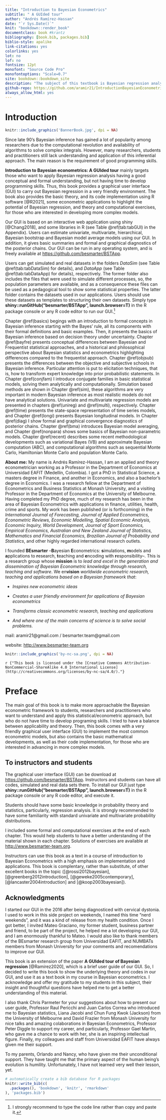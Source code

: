 ```yaml
---
title: "Introduction to Bayesian Econometrics"
subtitle: " A GUIded tour"
author: "Andrés Ramírez-Hassan"
date: "`r Sys.Date()`"
knit: "bookdown::render_book"
documentclass: book #krantz
bibliography: [book.bib, packages.bib]
biblio-style: apalike
link-citations: yes
colorlinks: yes
lot: no
lof: no
fontsize: 12pt
monofont: "Source Code Pro"
monofontoptions: "Scale=0.7"
site: bookdown::bookdown_site
description: "The subject of this textbook is Bayesian regression analysis, and its main aim is to provide introductory level theory foundation, and facilitate applicability of Bayesian inference."
github-repo: https://github.com/aramir21/IntroductionBayesianEconometricsBook
always_allow_html: yes
---
```


# Introduction {-}

```r
knitr::include_graphics('BannerBook.jpg', dpi = NA)
```
Since late 90’s Bayesian inference has gained a lot of popularity among researchers due to the computational revolution and availability of algorithms to solve complex integrals. However, many researchers, students and practitioners still lack understanding and application of this inferential approach. The main reason is the requirement of good programming skills.

**Introduction to Bayesian econometrics: A GUIded tour** mainly targets those who want to apply Bayesian regression analysis having a good conceptual and formal understanding, but not having time to develop programming skills. Thus, this book provides a graphical user interface (GUI) to carry out Bayesian regression in a very friendly environment. The book also provides the basic theory, and its code implementation using R software [@R2021], some econometric applications to highlight the potential of Bayesian regression, and theory and computational exercises, for those who are interested in developing more complex models.

Our GUI is based on an interactive web application using shiny [@Chang2018], and some libraries in R (see Table \@ref(tab:tabGUI) in the Appendix). Users can estimate univariate, multivariate, hierarchical, Bayesian bootstrap and Bayesian model average models using our GUI. In addition, it gives basic summaries and formal and graphical diagnostics of the posterior chains. Our GUI can be run in any operating system, and is freely available at [https://github.com/besmarter/BSTApp](https://github.com/besmarter/BSTApp). 

Users can get simulated and real datasets in the folders *DataSim* (see Table \@ref(tab:tabDataSim) for details), and *DataApp* (see Table \@ref(tab:tabDataApp) for details), respectively.
The former folder also includes the files that were used to simulate different processes, so, the population parameters are available, and as a consequence these files can be used as a pedagogical tool to show some statistical properties. The latter folder contains the datasets used in our applications. Users should use these datasets as templates to structuring their own datasets. Simply type **shiny::runGitHub("besmarter/BSTApp", launch.browser=T)** in the R package console or any R code editor to run our GUI.^[I strongly recommend to type the code line rather than copy and paste it.]

Chapter \@ref(basics) begings with an introduction to formal concepts in Bayesian inference starting with the Bayes’ rule, all its components with their formal definitions and basic examples. Then, it presents the basics of Bayesian inference based on decision theory under uncertainty. Chapter \@ref(bayfre) presents conceptual differences between Bayesian and Frequentist statistical approaches, and a historical and philosophical perspective about Bayesian statistics and econometrics highlighting differences compared to the frequentist approach. Chapter \@ref(objsub) presents the differences between the objective and subjective schools in Bayesian inference. Particular attention is put to elicitation techniques, that is, how to transform expert knowledge into prior probabilistic statements. In Chapter \@ref(conjfam) I introduce conjugate families in basic statistical models, solving them analytically and computationally. Simulation based methods are shown in Chapter \@ref(sim), these algorithms are very important in modern Bayesian inference as most realistic models do not have analytical solutions. Univariate and multivariate regression models are presented in chapters \@ref(unireg) and \@ref(multi), respectively. Chapter \@ref(time) presents the state-space representation of time series models, and Chapter \@ref(longi) presents Bayesian longitudinal models. In Chapter \@ref(diag) I show formal and graphical convergence diagnostics of posterior chains. Chapter \@ref(bma) introduces Bayesian model averaging, and Chapter \@ref(nonpara) shows some basics of Bayesian non-parametric models. Chapter \@ref(recent) describes some recent methodological developments such as variational Bayes (VB) and approximate Bayesian computation (ABC), and computational algorithms such as sequential Monte Carlo, Hamiltonian Monte Carlo and population Monte Carlo.

**About me:** My name is Andrés Ramírez-Hassan, I am an applied and theory econometrician working as a Professor in the Department of Economics at Universidad EAFIT (Medellín, Colombia). I got a PhD in Statistical Science, a masters degree in Finance, and another in Economics, and also a bachelor’s degree in Economics. I was a research fellow at the Department of Econometrics and Business Statistics at Monash University, and a visiting Professor in the Department of Economics at the University of Melbourne. Having completed my PhD degree, much of my research has been in the area of Bayesian Econometrics with applications in finance, utilities, health, crime and sports. My work has been published  (or is forthcoming) in the *International Journal of Forecasting, Journal of Applied Econometrics, Econometric Reviews, Economic Modelling, Spatial Economic Analysis, Economic Inquiry, World Development, Journal of Sport Economics, Empirical Economics, Australian and New Zealand Journal of Statistics, Mathematics and Financial Economics, Brazilian Journal of Probability and Statistics*, and other highly regarded international research outlets.

I founded **BEsmarter** --**B**ayesian **E**conometrics: **s**imulations, **m**odels and **a**pplications to **r**esearch, **t**eaching and **e**ncoding with **r**esponsibility--. This is a research group whose **mission** is to *lead and excel in the generation and dissemination of Bayesian Econometric knowledge through research, teaching and software*. We en**vision** *worldwide econometric research, teaching and applications based on a Bayesian framework that*:

* *Inspires new econometric ideas*

* *Creates a user friendly environment for applications of Bayesian econometrics*

* *Transforms classic econometric research, teaching and applications*

* *And where one of the main concerns of science is to solve social problems.*

mail: aramir21@gmail.com / besmarter.team@gmail.com

website: [http://www.besmarter-team.org](http://www.besmarter-team.org)

```r
knitr::include_graphics('by-nc-sa.png', dpi = NA)
```

`r {"This book is licensed under the [Creative Commons Attribution-NonCommercial-ShareAlike 4.0 International License](http://creativecommons.org/licenses/by-nc-sa/4.0/)."}`

# Preface {-}

The main goal of this book is to make more approachable the Bayesian econometric framework to students, researchers and practitioners who want to understand and apply this statistical/econometric approach, but who do not have time to develop programing skills. I tried to have a balance between applicability and theory. Then, this book comes with a very friendly graphical user interface (GUI) to implement the most common econometric models, but also contains the basic mathematical developments, as well as their code implementation, for those who are interested in advancing in more complex models.

## To instructors and students {-}
The graphical user interface (GUI) can be download at [https://github.com/besmarter/BSTApp](https://github.com/besmarter/BSTApp). Instructors and students can have all codes, simulated and real data sets there. To install our GUI just type **shiny::runGitHub("besmarter/BSTApp", launch.browser=T)** in the R package console or any R code editor, and execute it.

Students should have some basic knowledge in probability theory and statistics, particularly, regression analysis. It is strongly recommended to have some familiarity with standard univariate and multivariate probability distributions.

I included some formal and computational exercises at the end of each chapter. This would help students to have a better understanding of the material shown in each chapter. Solutions of exercises are available at [http://www.besmarter-team.org](http://www.besmarter-team.org).

Instructors can use this book as a text in a course of introduction to Bayesian Econometrics with a high emphasis on implementation and applications. This book is complentary, rather than substitute, of other excellent books in the topic ([@rossi2012bayesian],  [@greenberg2012introduction], [@geweke2005contemporary],   [@lancaster2004introduction] and [@koop2003bayesian]).

## Acknowledgments {-}

I started our GUI in the 2016 after being diagnosticed with cervical dystonia. I used to work in this side project on weekends, I named this time "nerd weekends", and it was a kind of release from my health condition. Once I got better, I invited Mateo Graciano, my former student, business partner and friend, to be part of the project, he helped me a lot developing our GUI, and I am enormously thankful to Mateo. I would also like to thank members of the BEsmarter research group from Universidad EAFIT, and NUMBATs members from Monash University for your comments and recomendations to improve our GUI.

This book is an extension of the paper **A GUIded tour of Bayesian regression** [@Ramirez2020], which is a brief user guide of our GUI. So, I decided to write this book to show the underlying theory and codes in our GUI, and use it as a text book in my course in Bayesian econometrics. I acknowledge and offer my gratitude to my students in this subject, their insight and thoughtful questions have helped me to get a better understanding of this material.   

I also thank Chris Parmeter for your suggestions about how to present our user guide, Professor Raul Pericchi and Juan Carlos Correa who introduced me to Bayesian statistics, Liana Jacobi and Chun Fung Kwok (Jackson) from the University of Melbourne and David Frazier from Monash University for nice talks and amazing colaborations in Bayesian Econometrics, Professor Peter Diggle to support my career, and particularly, Professor Gael Martin, who gave me a chance to work with her, she is an inspiring intellectual figure. Finally, my colleagues and staff from Universidad EAFIT have always given me their support.

To my parents, Orlando and Nancy, who have given me their unconditional support. They have taught me that the primary aspect of the human being's evolution is humility. Unfortunately, I have not learned very well their lesson, yet.


```r
# automatically create a bib database for R packages
knitr::write_bib(c(
  .packages(), 'bookdown', 'knitr', 'rmarkdown'
), 'packages.bib')
```
